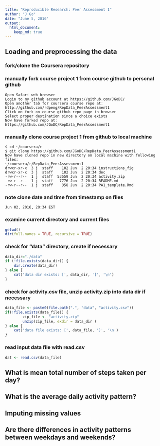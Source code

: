 ```yaml
---
title: "Reproducible Research: Peer Assessment 1"
author: "J Go"
date: "June 5, 2016"
output: 
  html_document:
    keep_md: true
---
```


## Loading and preprocessing the data
### fork/clone the Coursera repository
### manually fork course project 1 from course github to personal github
```
Open Safari web browser
Login to my github account at https://github.com/JGoDC/
Open another tab for coursera course repo at:
http://github.com/rdpeng/RepData_PeerAssessment1
Click on fork on course github repo page in browser
Select proper destination since a choice exists
Now have forked repo at:
https://github.com/JGoDC/RepData_PeerAssessment1
```
### manually clone course project 1 from github to local machine
```
$ cd ~/coursera/r
$ git clone https://github.com/JGoDC/RepData_PeerAssessment1
Now have cloned repo in new directory on local machine with following files:
~/coursera/r/RepData_PeerAssessment1
drwxr-xr-x  3 j  staff    102 Jun  2 20:34 instructions_fig
drwxr-xr-x  3 j  staff    102 Jun  2 20:34 doc
-rw-r--r--  1 j  staff  53559 Jun  2 20:34 activity.zip
-rw-r--r--  1 j  staff   7776 Jun  2 20:34 README.md
-rw-r--r--  1 j  staff    358 Jun  2 20:34 PA1_template.Rmd
```
### note clone date and time from timestamp on files
```
Jun 02, 2016, 20:34 EST
```
### examine current directory and current files
```r
getwd()
dir(full.names = TRUE, recursive = TRUE)
```
### check for "data" directory, create if necessary
```r
data_dir="./data"
if (!file.exists(data_dir)) {
    dir.create(data_dir)
} else {
    cat('data dir exists: [', data_dir, ']', '\n')
}
```

### check for activity.csv file, unzip activity.zip into data dir if necessary
```r
data_file <- paste0(file.path(".", "data", "activity.csv"))
if(!file.exists(data_file)) {
        zip_file <- "activity.zip"
        unzip(zip_file, exdir = data_dir )
} else {
    cat('data file exists: [', data_file, ']', '\n')
}
```

### read input data file with read.csv
```r
dat <- read.csv(data_file)
```

## What is mean total number of steps taken per day?



## What is the average daily activity pattern?



## Imputing missing values



## Are there differences in activity patterns between weekdays and weekends?
